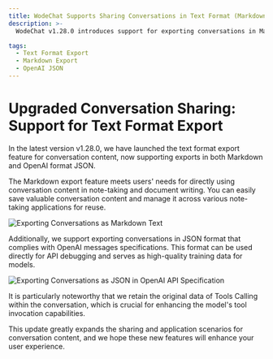 ```yaml
---
title: WodeChat Supports Sharing Conversations in Text Format (Markdown/JSON)
description: >-
  WodeChat v1.28.0 introduces support for exporting conversations in Markdown and OpenAI format JSON, making it easy to convert conversation content into note materials, development debugging data, and training corpora, significantly enhancing the reusability of conversation content.

tags:
  - Text Format Export
  - Markdown Export
  - OpenAI JSON
---
```


# Upgraded Conversation Sharing: Support for Text Format Export

In the latest version v1.28.0, we have launched the text format export feature for conversation content, now supporting exports in both Markdown and OpenAI format JSON.

The Markdown export feature meets users' needs for directly using conversation content in note-taking and document writing. You can easily save valuable conversation content and manage it across various note-taking applications for reuse.

![Exporting Conversations as Markdown Text](https://github.com/user-attachments/assets/29508dda-2382-430f-bc81-fb23f02149f8)

Additionally, we support exporting conversations in JSON format that complies with OpenAI messages specifications. This format can be used directly for API debugging and serves as high-quality training data for models.

![Exporting Conversations as JSON in OpenAI API Specification](https://github.com/user-attachments/assets/484f28f4-017c-4ed7-948b-4a8d51f0b63a)

It is particularly noteworthy that we retain the original data of Tools Calling within the conversation, which is crucial for enhancing the model's tool invocation capabilities.

This update greatly expands the sharing and application scenarios for conversation content, and we hope these new features will enhance your user experience.
